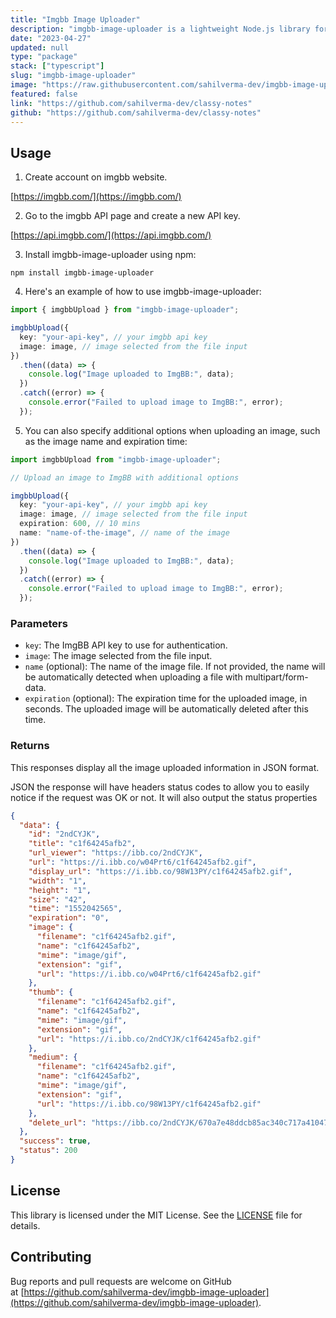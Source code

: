 ```yaml
---
title: "Imgbb Image Uploader"
description: "imgbb-image-uploader is a lightweight Node.js library for uploading images to the ImgBB API. It provides a simple and easy-to-use interface for uploading images and retrieving their URLs."
date: "2023-04-27"
updated: null
type: "package"
stack: ["typescript"]
slug: "imgbb-image-uploader"
image: "https://raw.githubusercontent.com/sahilverma-dev/imgbb-image-uploader/HEAD/images/poster.png?raw=true"
featured: false
link: "https://github.com/sahilverma-dev/classy-notes"
github: "https://github.com/sahilverma-dev/classy-notes"
---
```


## Usage

1. Create account on imgbb website.

[https://imgbb.com/](https://imgbb.com/)

2. Go to the imgbb API page and create a new API key.

[https://api.imgbb.com/](https://api.imgbb.com/)

3. Install imgbb-image-uploader using npm:

```shell
npm install imgbb-image-uploader
```

4. Here's an example of how to use imgbb-image-uploader:

```ts
import { imgbbUpload } from "imgbb-image-uploader";

imgbbUpload({
  key: "your-api-key", // your imgbb api key
  image: image, // image selected from the file input
})
  .then((data) => {
    console.log("Image uploaded to ImgBB:", data);
  })
  .catch((error) => {
    console.error("Failed to upload image to ImgBB:", error);
  });
```

5. You can also specify additional options when uploading an image, such as the image name and expiration time:

```ts
import imgbbUpload from "imgbb-image-uploader";

// Upload an image to ImgBB with additional options

imgbbUpload({
  key: "your-api-key", // your imgbb api key
  image: image, // image selected from the file input
  expiration: 600, // 10 mins
  name: "name-of-the-image", // name of the image
})
  .then((data) => {
    console.log("Image uploaded to ImgBB:", data);
  })
  .catch((error) => {
    console.error("Failed to upload image to ImgBB:", error);
  });
```

### Parameters

- `key`: The ImgBB API key to use for authentication.
- `image`: The image selected from the file input.
- `name` (optional): The name of the image file. If not provided, the name will be automatically detected when uploading a file with multipart/form-data.
- `expiration` (optional): The expiration time for the uploaded image, in seconds. The uploaded image will be automatically deleted after this time.

### Returns

This responses display all the image uploaded information in JSON format.

JSON the response will have headers status codes to allow you to easily notice if the request was OK or not. It will also output the status properties

```json
{
  "data": {
    "id": "2ndCYJK",
    "title": "c1f64245afb2",
    "url_viewer": "https://ibb.co/2ndCYJK",
    "url": "https://i.ibb.co/w04Prt6/c1f64245afb2.gif",
    "display_url": "https://i.ibb.co/98W13PY/c1f64245afb2.gif",
    "width": "1",
    "height": "1",
    "size": "42",
    "time": "1552042565",
    "expiration": "0",
    "image": {
      "filename": "c1f64245afb2.gif",
      "name": "c1f64245afb2",
      "mime": "image/gif",
      "extension": "gif",
      "url": "https://i.ibb.co/w04Prt6/c1f64245afb2.gif"
    },
    "thumb": {
      "filename": "c1f64245afb2.gif",
      "name": "c1f64245afb2",
      "mime": "image/gif",
      "extension": "gif",
      "url": "https://i.ibb.co/2ndCYJK/c1f64245afb2.gif"
    },
    "medium": {
      "filename": "c1f64245afb2.gif",
      "name": "c1f64245afb2",
      "mime": "image/gif",
      "extension": "gif",
      "url": "https://i.ibb.co/98W13PY/c1f64245afb2.gif"
    },
    "delete_url": "https://ibb.co/2ndCYJK/670a7e48ddcb85ac340c717a41047e5c"
  },
  "success": true,
  "status": 200
}
```

## License

This library is licensed under the MIT License. See the [LICENSE](https://github.com/sahilverma-dev/imgbb-image-uploader/blob/master/LICENSE) file for details.

## Contributing

Bug reports and pull requests are welcome on GitHub at [https://github.com/sahilverma-dev/imgbb-image-uploader](https://github.com/sahilverma-dev/imgbb-image-uploader).
